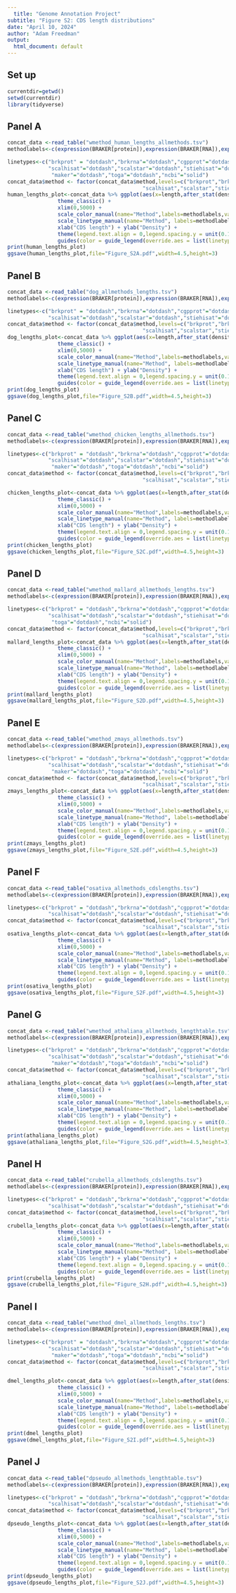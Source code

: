```yaml
---
  title: "Genome Annotation Project"
subtitle: "Figure S2: CDS length distributions"
date: "April 10, 2024"
author: "Adam Freedman"
output: 
  html_document: default
---
```

  
## Set up
```r
currentdir=getwd()
setwd(currentdir)
library(tidyverse)
``` 

## Panel A
```r
concat_data <-read_table("wmethod_human_lengths_allmethods.tsv")
methodlabels<-c(expression(BRAKER[protein]),expression(BRAKER[RNA]),expression(CGP[protein]),expression(CGP[RNA]),expression(Scallop[HISAT2]),expression(Scallop[STAR]),expression(Stringtie[HISAT2]),expression(Stringtie[STAR]),"TOGA", "NCBI")

linetypes<-c("brkprot" = "dotdash","brkrna"="dotdash","cgpprot"="dotdash","cgprna"="dotdash",
             "scalhisat"="dotdash","scalstar"="dotdash","stiehisat"="dotdash","stiestar"="dotdash",
              "maker"="dotdash","toga"="dotdash","ncbi"="solid")
concat_data$method <- factor(concat_data$method,levels=c("brkprot","brkrna","cgpprot","cgprna",
                                           "scalhisat","scalstar","stiehisat","stiestar","maker","toga","ncbi"))
human_lengths_plot<-concat_data %>% ggplot(aes(x=length,after_stat(density),color=method,linetype=method)) + geom_freqpoly(binwidth=500,linewidth=0.8) +
                theme_classic() +
                xlim(0,5000) +
                scale_color_manual(name="Method",labels=methodlabels,values=c("yellow2","#e69f00", "firebrick1","firebrick4", "lightskyblue", "royalblue3","darkorchid3", "magenta","gray60","#000000","darkolivegreen4")) +
                scale_linetype_manual(name="Method", labels=methodlabels, values=linetypes) +
                xlab("CDS length") + ylab("Density") +
                theme(legend.text.align = 0,legend.spacing.y = unit(0.15, "cm"),legend.key.size= unit(0.5, "cm")) +
                guides(color = guide_legend(override.aes = list(linetype = linetypes)))
print(human_lengths_plot)
ggsave(human_lengths_plot,file="Figure_S2A.pdf",width=4.5,height=3)
```

## Panel B
```r
concat_data <-read_table("dog_allmethods_lengths.tsv")
methodlabels<-c(expression(BRAKER[protein]),expression(BRAKER[RNA]),expression(CGP[protein]),expression(CGP[RNA]),expression(Scallop[HISAT2]),expression(Scallop[STAR]),expression(Stringtie[HISAT2]),expression(Stringtie[STAR]),"TOGA", "NCBI")

linetypes<-c("brkprot" = "dotdash","brkrna"="dotdash","cgpprot"="dotdash","cgprna"="dotdash",
             "scalhisat"="dotdash","scalstar"="dotdash","stiehisat"="dotdash","stiestar"="dotdash","toga"="dotdash","ncbi"="solid")
concat_data$method <- factor(concat_data$method,levels=c("brkprot","brkrna","cgpprot","cgprna",
                                           "scalhisat","scalstar","stiehisat","stiestar","toga","ncbi"))
dog_lengths_plot<-concat_data %>% ggplot(aes(x=length,after_stat(density),color=method,linetype=method)) + geom_freqpoly(binwidth=500,linewidth=0.8) +
                theme_classic() +
                xlim(0,5000) +
                scale_color_manual(name="Method",labels=methodlabels,values=c("yellow2","#e69f00", "firebrick1","firebrick4", "lightskyblue", "royalblue3","darkorchid3", "magenta","#000000","darkolivegreen4")) +
                scale_linetype_manual(name="Method", labels=methodlabels, values=linetypes) +
                xlab("CDS length") + ylab("Density") +
                theme(legend.text.align = 0,legend.spacing.y = unit(0.15, "cm"),legend.key.size= unit(0.5, "cm")) +
                guides(color = guide_legend(override.aes = list(linetype = linetypes)))
print(dog_lengths_plot)
ggsave(dog_lengths_plot,file="Figure_S2B.pdf",width=4.5,height=3)
```

## Panel C
```r
concat_data <-read_table("wmethod_chicken_lengths_allmethods.tsv")
methodlabels<-c(expression(BRAKER[protein]),expression(BRAKER[RNA]),expression(CGP[protein]),expression(CGP[RNA]),expression(Scallop[HISAT2]),expression(Scallop[STAR]),expression(Stringtie[HISAT2]),expression(Stringtie[STAR]),"MAKER","TOGA", "NCBI")

linetypes<-c("brkprot" = "dotdash","brkrna"="dotdash","cgpprot"="dotdash","cgprna"="dotdash",
             "scalhisat"="dotdash","scalstar"="dotdash","stiehisat"="dotdash","stiestar"="dotdash",
              "maker"="dotdash","toga"="dotdash","ncbi"="solid")
concat_data$method <- factor(concat_data$method,levels=c("brkprot","brkrna","cgpprot","cgprna",
                                           "scalhisat","scalstar","stiehisat","stiestar","maker","toga","ncbi"))

chicken_lengths_plot<-concat_data %>% ggplot(aes(x=length,after_stat(density),color=method,linetype=method)) + geom_freqpoly(binwidth=500,linewidth=0.8) +
                theme_classic() +
                xlim(0,5000) +
                scale_color_manual(name="Method",labels=methodlabels,values=c("yellow2","#e69f00", "firebrick1","firebrick4", "lightskyblue", "royalblue3","darkorchid3", "magenta","gray60","#000000","darkolivegreen4")) +
                scale_linetype_manual(name="Method", labels=methodlabels, values=linetypes) +
                xlab("CDS length") + ylab("Density") +
                theme(legend.text.align = 0,legend.spacing.y = unit(0.15, "cm"),legend.key.size= unit(0.5, "cm")) +
                guides(color = guide_legend(override.aes = list(linetype = linetypes)))
print(chicken_lengths_plot)
ggsave(chicken_lengths_plot,file="Figure_S2C.pdf",width=4.5,height=3)
```

## Panel D
```r
concat_data <-read_table("wmethod_mallard_allmethods_lengths.tsv")
methodlabels<-c(expression(BRAKER[protein]),expression(BRAKER[RNA]),expression(CGP[protein]),expression(CGP[RNA]),expression(Scallop[HISAT2]),expression(Scallop[STAR]),expression(Stringtie[HISAT2]),expression(Stringtie[STAR]),"TOGA", "NCBI")

linetypes<-c("brkprot" = "dotdash","brkrna"="dotdash","cgpprot"="dotdash","cgprna"="dotdash",
             "scalhisat"="dotdash","scalstar"="dotdash","stiehisat"="dotdash","stiestar"="dotdash",
              "toga"="dotdash","ncbi"="solid")
concat_data$method <- factor(concat_data$method,levels=c("brkprot","brkrna","cgpprot","cgprna",
                                           "scalhisat","scalstar","stiehisat","stiestar","toga","ncbi"))
mallard_lengths_plot<-concat_data %>% ggplot(aes(x=length,after_stat(density),color=method,linetype=method)) + geom_freqpoly(binwidth=500,linewidth=0.8) +
                theme_classic() +
                xlim(0,5000) +
                scale_color_manual(name="Method",labels=methodlabels,values=c("yellow2","#e69f00", "firebrick1","firebrick4", "lightskyblue", "royalblue3","darkorchid3", "magenta","#000000","darkolivegreen4")) +
                scale_linetype_manual(name="Method", labels=methodlabels, values=linetypes) +
                xlab("CDS length") + ylab("Density") +
                theme(legend.text.align = 0,legend.spacing.y = unit(0.15, "cm"),legend.key.size= unit(0.5, "cm")) +
                guides(color = guide_legend(override.aes = list(linetype = linetypes)))
print(mallard_lengths_plot)
ggsave(mallard_lengths_plot,file="Figure_S2D.pdf",width=4.5,height=3)
```

## Panel E
```r
concat_data <-read_table("wmethod_zmays_allmethods.tsv")
methodlabels<-c(expression(BRAKER[protein]),expression(BRAKER[RNA]),expression(CGP[protein]),expression(CGP[RNA]),expression(Scallop[HISAT2]),expression(Scallop[STAR]),expression(Stringtie[HISAT2]),expression(Stringtie[STAR]),"MAKER","TOGA","NCBI")

linetypes<-c("brkprot" = "dotdash","brkrna"="dotdash","cgpprot"="dotdash","cgprna"="dotdash",
             "scalhisat"="dotdash","scalstar"="dotdash","stiehisat"="dotdash","stiestar"="dotdash",
              "maker"="dotdash","toga"="dotdash","ncbi"="solid")
concat_data$method <- factor(concat_data$method,levels=c("brkprot","brkrna","cgpprot","cgprna",
                                           "scalhisat","scalstar","stiehisat","stiestar","maker","toga","ncbi"))
zmays_lengths_plot<-concat_data %>% ggplot(aes(x=length,after_stat(density),color=method,linetype=method)) + geom_freqpoly(binwidth=500,linewidth=0.8) +
                theme_classic() +
                xlim(0,5000) +
                scale_color_manual(name="Method",labels=methodlabels,values=c("yellow2","#e69f00", "firebrick1","firebrick4", "lightskyblue", "royalblue3","darkorchid3", "magenta","gray60","#000000","darkolivegreen4")) +
                scale_linetype_manual(name="Method", labels=methodlabels, values=linetypes) +
                xlab("CDS length") + ylab("Density") +
                theme(legend.text.align = 0,legend.spacing.y = unit(0.15, "cm"),legend.key.size= unit(0.5, "cm")) +
                guides(color = guide_legend(override.aes = list(linetype = linetypes)))
print(zmays_lengths_plot)
ggsave(zmays_lengths_plot,file="Figure_S2E.pdf",width=4.5,height=3)
```

## Panel F
```r
concat_data <-read_table("osativa_allmethods_cdslengths.tsv")
methodlabels<-c(expression(BRAKER[protein]),expression(BRAKER[RNA]),expression(CGP[protein]),expression(CGP[RNA]),expression(Scallop[HISAT2]),expression(Scallop[STAR]),expression(Stringtie[HISAT2]),expression(Stringtie[STAR]),"TOGA", "NCBI")

linetypes<-c("brkprot" = "dotdash","brkrna"="dotdash","cgpprot"="dotdash","cgprna"="dotdash",
             "scalhisat"="dotdash","scalstar"="dotdash","stiehisat"="dotdash","stiestar"="dotdash","toga"="dotdash","ncbi"="solid")
concat_data$method <- factor(concat_data$method,levels=c("brkprot","brkrna","cgpprot","cgprna",
                                           "scalhisat","scalstar","stiehisat","stiestar","toga","ncbi"))
osativa_lengths_plot<-concat_data %>% ggplot(aes(x=length,after_stat(density),color=method,linetype=method)) + geom_freqpoly(binwidth=500,linewidth=0.8) +
                theme_classic() +
                xlim(0,5000) +
                scale_color_manual(name="Method",labels=methodlabels,values=c("yellow2","#e69f00", "firebrick1","firebrick4", "lightskyblue", "royalblue3","darkorchid3", "magenta","#000000","darkolivegreen4")) +
                scale_linetype_manual(name="Method", labels=methodlabels, values=linetypes) +
                xlab("CDS length") + ylab("Density") +
                theme(legend.text.align = 0,legend.spacing.y = unit(0.15, "cm"),legend.key.size= unit(0.5, "cm")) +
                guides(color = guide_legend(override.aes = list(linetype = linetypes)))
print(osativa_lengths_plot)
ggsave(osativa_lengths_plot,file="Figure_S2F.pdf",width=4.5,height=3)
```

## Panel G
```r
concat_data <-read_table("wmethod_athaliana_allmethods_lengthtable.tsv")
methodlabels<-c(expression(BRAKER[protein]),expression(BRAKER[RNA]),expression(CGP[protein]),expression(CGP[RNA]),expression(Scallop[HISAT2]),expression(Scallop[STAR]),expression(Stringtie[HISAT2]),expression(Stringtie[STAR]),"MAKER","TOGA", "NCBI")

linetypes<-c("brkprot" = "dotdash","brkrna"="dotdash","cgpprot"="dotdash","cgprna"="dotdash",
             "scalhisat"="dotdash","scalstar"="dotdash","stiehisat"="dotdash","stiestar"="dotdash",
              "maker"="dotdash","toga"="dotdash","ncbi"="solid")
concat_data$method <- factor(concat_data$method,levels=c("brkprot","brkrna","cgpprot","cgprna",
                                           "scalhisat","scalstar","stiehisat","stiestar","maker","toga","ncbi"))
athaliana_lengths_plot<-concat_data %>% ggplot(aes(x=length,after_stat(density),color=method,linetype=method)) + geom_freqpoly(binwidth=500,linewidth=0.8) +
                theme_classic() +
                xlim(0,5000) +
                scale_color_manual(name="Method",labels=methodlabels,values=c("yellow2","#e69f00", "firebrick1","firebrick4", "lightskyblue", "royalblue3","darkorchid3", "magenta","gray60","#000000","darkolivegreen4")) +
                scale_linetype_manual(name="Method", labels=methodlabels, values=linetypes) +
                xlab("CDS length") + ylab("Density") +
                theme(legend.text.align = 0,legend.spacing.y = unit(0.15, "cm"),legend.key.size= unit(0.5, "cm")) +
                guides(color = guide_legend(override.aes = list(linetype = linetypes)))
print(athaliana_lengths_plot)
ggsave(athaliana_lengths_plot,file="Figure_S2G.pdf",width=4.5,height=3)
```

## Panel H
```r
concat_data <-read_table("crubella_allmethods_cdslengths.tsv")
methodlabels<-c(expression(BRAKER[protein]),expression(BRAKER[RNA]),expression(CGP[protein]),expression(CGP[RNA]),expression(Scallop[HISAT2]),expression(Scallop[STAR]),expression(Stringtie[HISAT2]),expression(Stringtie[STAR]),"TOGA", "NCBI")

linetypes<-c("brkprot" = "dotdash","brkrna"="dotdash","cgpprot"="dotdash","cgprna"="dotdash",
             "scalhisat"="dotdash","scalstar"="dotdash","stiehisat"="dotdash","stiestar"="dotdash","toga"="dotdash","ncbi"="solid")
concat_data$method <- factor(concat_data$method,levels=c("brkprot","brkrna","cgpprot","cgprna",
                                           "scalhisat","scalstar","stiehisat","stiestar","toga","ncbi"))
crubella_lengths_plot<-concat_data %>% ggplot(aes(x=length,after_stat(density),color=method,linetype=method)) + geom_freqpoly(binwidth=500,linewidth=0.8) +
                theme_classic() +
                xlim(0,5000) +
                scale_color_manual(name="Method",labels=methodlabels,values=c("yellow2","#e69f00", "firebrick1","firebrick4", "lightskyblue", "royalblue3","darkorchid3", "magenta","#000000","darkolivegreen4")) +
                scale_linetype_manual(name="Method", labels=methodlabels, values=linetypes) +
                xlab("CDS length") + ylab("Density") +
                theme(legend.text.align = 0,legend.spacing.y = unit(0.15, "cm"),legend.key.size= unit(0.5, "cm")) +
                guides(color = guide_legend(override.aes = list(linetype = linetypes)))
print(crubella_lengths_plot)
ggsave(crubella_lengths_plot,file="Figure_S2H.pdf",width=4.5,height=3)
```

## Panel I
```r
concat_data <-read_table("wmethod_dmel_allmethods_lengths.tsv")
methodlabels<-c(expression(BRAKER[protein]),expression(BRAKER[RNA]),expression(CGP[protein]),expression(CGP[RNA]),expression(Scallop[HISAT2]),expression(Scallop[STAR]),expression(Stringtie[HISAT2]),expression(Stringtie[STAR]),"MAKER", "TOGA", "NCBI")

linetypes<-c("brkprot" = "dotdash","brkrna"="dotdash","cgpprot"="dotdash","cgprna"="dotdash",
             "scalhisat"="dotdash","scalstar"="dotdash","stiehisat"="dotdash","stiestar"="dotdash",
              "maker"="dotdash","toga"="dotdash","ncbi"="solid")
concat_data$method <- factor(concat_data$method,levels=c("brkprot","brkrna","cgpprot","cgprna",
                                           "scalhisat","scalstar","stiehisat","stiestar","maker","toga","ncbi"))

dmel_lengths_plot<-concat_data %>% ggplot(aes(x=length,after_stat(density),color=method,linetype=method)) + geom_freqpoly(binwidth=500,linewidth=0.8) +
                theme_classic() +
                xlim(0,5000) +
                scale_color_manual(name="Method",labels=methodlabels,values=c("yellow2","#e69f00", "firebrick1","firebrick4", "lightskyblue", "royalblue3","darkorchid3", "magenta","gray60","#000000","darkolivegreen4")) +
                scale_linetype_manual(name="Method", labels=methodlabels, values=linetypes) +
                xlab("CDS length") + ylab("Density") +
                theme(legend.text.align = 0,legend.spacing.y = unit(0.15, "cm"),legend.key.size= unit(0.5, "cm")) +
                guides(color = guide_legend(override.aes = list(linetype = linetypes)))
print(dmel_lengths_plot)
ggsave(dmel_lengths_plot,file="Figure_S2I.pdf",width=4.5,height=3)
```

## Panel J
```r
concat_data <-read_table("dpseudo_allmethods_lengthtable.tsv")
methodlabels<-c(expression(BRAKER[protein]),expression(BRAKER[RNA]),expression(CGP[protein]),expression(CGP[RNA]),expression(Scallop[HISAT2]),expression(Scallop[STAR]),expression(Stringtie[HISAT2]),expression(Stringtie[STAR]),"TOGA", "NCBI")

linetypes<-c("brkprot" = "dotdash","brkrna"="dotdash","cgpprot"="dotdash","cgprna"="dotdash",
             "scalhisat"="dotdash","scalstar"="dotdash","stiehisat"="dotdash","stiestar"="dotdash","toga"="dotdash","ncbi"="solid")
concat_data$method <- factor(concat_data$method,levels=c("brkprot","brkrna","cgpprot","cgprna",
                                           "scalhisat","scalstar","stiehisat","stiestar","toga","ncbi"))
dpseudo_lengths_plot<-concat_data %>% ggplot(aes(x=length,after_stat(density),color=method,linetype=method)) + geom_freqpoly(binwidth=500,linewidth=0.8) +
                theme_classic() +
                xlim(0,5000) +
                scale_color_manual(name="Method",labels=methodlabels,values=c("yellow2","#e69f00", "firebrick1","firebrick4", "lightskyblue", "royalblue3","darkorchid3", "magenta","#000000","darkolivegreen4")) +
                scale_linetype_manual(name="Method", labels=methodlabels, values=linetypes) +
                xlab("CDS length") + ylab("Density") +
                theme(legend.text.align = 0,legend.spacing.y = unit(0.15, "cm"),legend.key.size= unit(0.5, "cm")) +
                guides(color = guide_legend(override.aes = list(linetype = linetypes)))
print(dpseudo_lengths_plot)
ggsave(dpseudo_lengths_plot,file="Figure_S2J.pdf",width=4.5,height=3)
```
